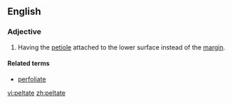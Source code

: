 
== English ==

===Adjective===
{{en-adj}}
#{{botany|of leaves}} Having the [[petiole]] attached to the lower surface instead of the [[margin]].

====Related terms====
*[[perfoliate]]

[[vi:peltate]]
[[zh:peltate]]